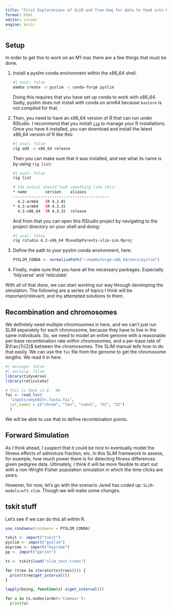 ```yaml
---
title: "First Explorations of SLiM and Tree-Seq for data to feed into MixedUpParents"
format: html
editor: visual
engine: knitr
---
```


## Setup

In order to get this to work on an M1 mac there are a few things that must be done.

1.  Install a pyslim conda environment within the x86_64 shell.

    ```sh
    #| eval: false
    mamba create -n pyslim -c conda-forge pyslim
    ```

    Doing this requires that you have set up conda to work with x86_64. Sadly, pyslim does not install with conda on arm64 because `kastore` is not compiled for that.

2.  Then, you need to have an x86_64 version of R that can run under RStudio. I recommend that you install [`rig`](https://github.com/r-lib/rig) to manage your R installations. Once you have it installed, you can download and install the latest x86_64 version of R like this:

    ```sh
    #| eval: false
    rig add -a x86_64 release
    ```

    Then you can make sure that it was installed, and see what its name is by using `rig list`:

    ```sh
    #| eval: false
    rig list
        
    # the output should look something like this:
    * name        version    aliases
    ------------------------------------------
      4.2-arm64   (R 4.2.0)
    * 4.3-arm64   (R 4.3.3)
      4.3-x86_64  (R 4.3.3)  release
    ```

    And from that you can open this RStudio project by navigating to the project directory on your shell and doing:

    ```sh
    #| eval: false
    rig rstudio 4.3-x86_64 MixedUpParents-slim-sim.Rproj
    ```

3.  Define the path to your pyslim conda environment, here.

    ```r
    PYSLIM_CONDA <- normalizePath("~/mambaforge-x86_64/envs/pyslim")
    ```

4.  Finally, make sure that you have all the necessary packages. Especially
    'tidyverse' and 'reticulate'.


With all of that done, we can start working our way through developing the
simulation.  The following are a series of topics I think will be
important/relevant, and my attempted solutions to them.

## Recombination and chromosomes

We definitely need multiple chromosomes in here, and we can't just run SLiM
separately for each chromosome, because they have to live in the same individuals.
So, we need to model an entire genome with a reasonable per-base recombination
rate _within_ chromosomes, and a per-base rate of $\frac{1}{2}$ between the
chromosomes.  The SLiM manual tells how to do that easily.  We can use the
`fai` file from the genome to get the chromosome lengths.  We read it in here.
```r
#| message: false
#| warning: false
library(tidyverse)
library(reticulate)

# this is Omyk_v1.0.  We 
fai <- read_tsv(
  "inputs/omyV6Chr.fasta.fai", 
  col_names = c("chrom", "len", "cumul", "X1", "X2")
  )
```

We will be able to use that to define recombination points.  

## Forward Simulation

As I think ahead, I suspect that it could be nice to eventually model the fitness
effects of admixture fraction, etc. in this SLiM framework to assess, for example,
how much power there is for detecting fitness differences given pedigree data.
Ultimately, I think it will be more flexible to start out with a non-Wright-Fisher
population simulation in which the time clicks are years.  

However, for now, let's go with the scenario Jared has coded up: `SLiM-models/wf3.slim`.
Though we will make some changes.



## tskit stuff

Let's see if we can do this all within R.

```r
use_condaenv(condaenv = PYSLIM_CONDA)

tskit <- import("tskit")
pyslim <- import("pyslim")
msprime <- import("msprime")
pp <- import("pprint")

ts <- tskit$load("slim_test.trees")

for (tree in iterate(ts$trees())) {
  print(tree$get_interval())
}

lapply(boing, function(x) x$get_interval())
```

```python

for u in ts.nodes(order='timeasc'):
  print(u)

```